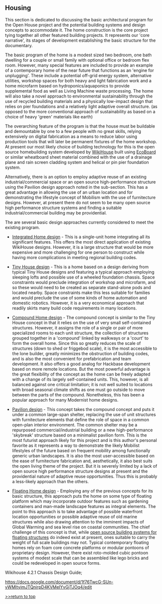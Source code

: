 
== Housing ==

This section is dedicated to discussing the basic architectural program for the Open House project and the potential building systems and design concepts to accommodate it. The home construction is the core project tying together all other featured building projects. It represents our 'core narrative', its stages of development establishing the basic structure for the documentary. 

The basic program of the home is a modest sized two bedroom, one bath dwelling for a couple or small family with optional office or bedroom flex room. However, many special features are included to provide an example of a contemporary home of the near future that functions as an 'engine for unplugging'. These include a potential off-grid energy system, alternative utilities, workshop spaces for both heavy and light fabrication work and a home microfarm based on hydroponics/aquaponics to provide supplemental food as well as Living Machine waste processing. The home will also take a novel approach to environmental sustainability through the use of recycled building materials and a physically low-impact design that relies on pier foundations and a relatively light adaptive overall structure. (as opposed to the more conventional approach of sustainability as based on a choice of heavy 'green' materials like earth) 

The overarching feature of the program is that the house must be buildable and demountable by one to a few people with no great skills, relying extensively on digital fabrication as a means to reduce labor using production tools that will later be permanent fixtures of the home workshop. At present our most likely choice of building technology for this is the open source homebuilding system developed by [http://http://www.wikihouse.cc/ WikiHouse] built using [http://www.eco-boards.eu/sample-page/ecoboard-standard/ EcoBoard] or similar wheatboard sheet material combined with the use of a drainage plane and rain screen cladding system and helical or pin pier foundation system. 

Alternatively, there is an option to employ adaptive reuse of an existing industrial/commercial space or an open source high-performance structure using the Pavilion design approach noted in the sub-section. This has a great advantage in allowing the use of an urban location and for demonstrating the lifestyle concept of Mobilism with the use of furnitecture designs. However, at present there do not seem to be many open source high performance structure systems and finding a suitable industrial/commercial building may be providential.

The are several basic design approaches currently considered to meet the existing program. 

*[[open house integrated design|Integrated Home design]] - This is a single-unit home integrating all its significant features. This offers the most direct application of existing WikiHouse designs. However, it is a large structure that would be more expensive and more challenging for one person to construct while having more complications in meeting regional building codes.

*[[open house tiny house design|Tiny House design]] - This is a home based on a design deriving from typical Tiny House designs and featuring a typical approach employing sleeping lofts and possible use of a wheeled foundation chassis. Space constraints would preclude integration of workshop and microfarm, and so these would need to be created as separate stand-alone pods and located nearby. Space constraints make this less suitable for families and would preclude the use of some kinds of home automation and domestic robotics. However, it is a very economical approach that readily skirts many build code requirements in many locations.

*[[open house compound design|Compound Home design]] - The compound concept is similar to the Tiny House concept in that it relies on the use of very small self-contained structures. However, it assigns the role of a single or pair of more specialized rooms to each unit structure, the collection of structures grouped together in a 'compound' linked by walkways or a 'court' to form the overall home. Since this so greatly reduces the scale of structures (down to shed or friggebod scale), it is the most accessible to the lone builder, greatly minimizes the obstruction of building codes, and is also the most convenient for prefabrication and team development. It also offers a good analog for Hackbase development based on more remote locations. But the most powerful advantage is the great flexibility of the concept as the home can be freely adapted with a change of its largely self-contained units. This, however, is all balanced against one critical limitation; it is not well suited to locations with broad seasonal climate shifts as one must go outside to move between the parts of the compound. Nonetheless, this has been a popular approach for many Modernist home designs. 

*[[open house pavilion design|Pavilion design]] - This concept takes the compound concept and puts it under a common large-span shelter, replacing the use of unit structures with furnitecture elements that define the role of space in a common open-plan interior environment. The common shelter may be a repurposed commercial/industrial building or a new high-performance 'skybreak' structure based on a minimalist pavilion form. This is the most futurist approach likely for this project and is this author's personal favorite as it represents a way to demonstrate the likely Mobilist lifestyles of the future based on frequent mobility among functionally generic urban landscapes. It is also the most user-accessible based on the ease of furnitecture fabrication and, aesthetically, it also best suits the open living theme of the project. But it is severely limited by a lack of open source high performance structure designs at present and the providential nature of adaptive reuse opportunities. Thus this is probably a less-likely approach than the others.

*[[open house floating|Floating Home design]] - Employing any of the previous concepts for its basic structure, this approach puts the home on some type of floating platform which may incorporate outdoor features such as gardening containers and man-made landscape features as integral elements. The point to this approach is to take advantage of possible waterfront location opportunities or possible adaptive reuse of old marine structures while also drawing attention to the imminent impacts of Global Warming and sea level rise on coastal communities. The chief challenge of this concept is that, while [https://theartsofjoy.wordpress.com/category/asap-island/ open source building systems for floating structures] do indeed exist at present, ones suitable to carry the weight of full scale buildings may not. Typical contemporary floating homes rely on foam core concrete platforms or modular pontoons of proprietary design. However, there exist roto-molded cubic pontoon systems of modest scale that can be assembled like lego bricks and could be redeveloped in open source forms.

Wikihouse 4.2.1 Chassis Design Guide;

https://docs.google.com/document/d/1f76TwcG-SUn-vWMltyimJTQnirpD4KVMeIYvGjTJOq4/edit



[http://www.appropedia.org/Open_House:_Building_an_Open_Source_Lifestyle >>return to top]
